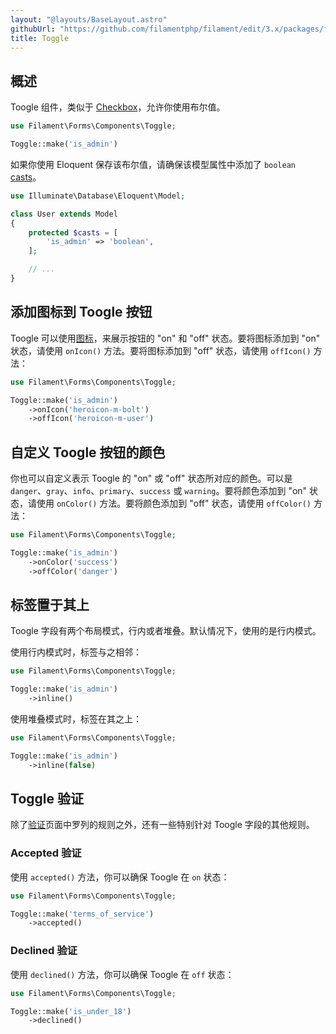 ```yaml
---
layout: "@layouts/BaseLayout.astro"
githubUrl: "https://github.com/filamentphp/filament/edit/3.x/packages/forms/docs/03-fields/05-toggle.md"
title: Toggle
---
```


## 概述

Toogle 组件，类似于 [Checkbox](checkbox)，允许你使用布尔值。

```php
use Filament\Forms\Components\Toggle;

Toggle::make('is_admin')
```

<AutoScreenshot name="forms/fields/toggle/simple" alt="Toggle" version="3.x" />

如果你使用 Eloquent 保存该布尔值，请确保该模型属性中添加了 `boolean` [casts](https://laravel.com/docs/eloquent-mutators#attribute-casting)。

```php
use Illuminate\Database\Eloquent\Model;

class User extends Model
{
    protected $casts = [
        'is_admin' => 'boolean',
    ];

    // ...
}
```

## 添加图标到 Toogle 按钮

Toogle 可以使用[图标](https://blade-ui-kit.com/blade-icons?set=1#search)，来展示按钮的 "on" 和 "off" 状态。要将图标添加到 "on" 状态，请使用 `onIcon()` 方法。要将图标添加到 "off" 状态，请使用 `offIcon()` 方法：

```php
use Filament\Forms\Components\Toggle;

Toggle::make('is_admin')
    ->onIcon('heroicon-m-bolt')
    ->offIcon('heroicon-m-user')
```

<AutoScreenshot name="forms/fields/toggle/icons" alt="Toggle icons" version="3.x" />

## 自定义 Toogle 按钮的颜色

你也可以自定义表示 Toogle 的 "on" 或 "off" 状态所对应的颜色。可以是 `danger`、`gray`、`info`、`primary`、`success` 或 `warning`。要将颜色添加到 "on" 状态，请使用 `onColor()` 方法。要将颜色添加到 "off" 状态，请使用 `offColor()` 方法：

```php
use Filament\Forms\Components\Toggle;

Toggle::make('is_admin')
    ->onColor('success')
    ->offColor('danger')
```

<AutoScreenshot name="forms/fields/toggle/off-color" alt="Toggle off color" version="3.x" />

<AutoScreenshot name="forms/fields/toggle/on-color" alt="Toggle on color" version="3.x" />

## 标签置于其上

Toogle 字段有两个布局模式，行内或者堆叠。默认情况下，使用的是行内模式。

使用行内模式时，标签与之相邻：

```php
use Filament\Forms\Components\Toggle;

Toggle::make('is_admin')
    ->inline()
```

<AutoScreenshot name="forms/fields/toggle/inline" alt="Toggle with its label inline" version="3.x" />

使用堆叠模式时，标签在其之上：

```php
use Filament\Forms\Components\Toggle;

Toggle::make('is_admin')
    ->inline(false)
```

<AutoScreenshot name="forms/fields/toggle/not-inline" alt="Toggle with its label above" version="3.x" />

## Toggle 验证

除了[验证](../validation)页面中罗列的规则之外，还有一些特别针对 Toogle 字段的其他规则。

### Accepted 验证

使用 `accepted()` 方法，你可以确保 Toogle 在 `on` 状态：

```php
use Filament\Forms\Components\Toggle;

Toggle::make('terms_of_service')
    ->accepted()
```

### Declined 验证

使用 `declined()` 方法，你可以确保 Toogle 在 `off` 状态：

```php
use Filament\Forms\Components\Toggle;

Toggle::make('is_under_18')
    ->declined()
```
